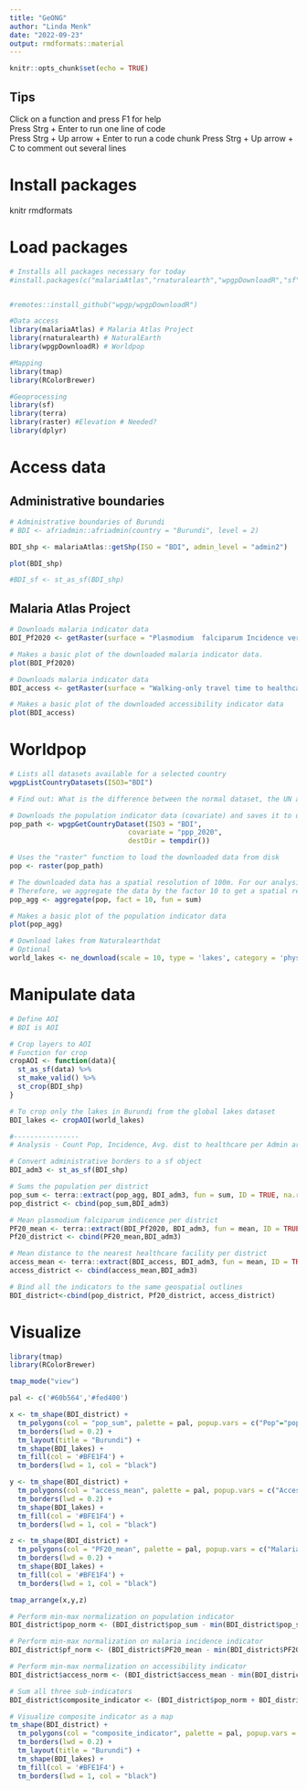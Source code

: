 ```yaml
---
title: "GeONG"
author: "Linda Menk"
date: "2022-09-23"
output: rmdformats::material
---
```


```r
knitr::opts_chunk$set(echo = TRUE)
```
## Tips  

Click on a function and press F1 for help  
Press Strg + Enter to run one line of code  
Press Strg + Up arrow + Enter to run a code chunk
Press Strg + Up arrow + C to comment out several lines  

# Install packages
knitr
rmdformats

# Load packages
```r

# Installs all packages necessary for today
#install.packages(c("malariaAtlas","rnaturalearth","wpgpDownloadR","sf","terra","raster","dplyr","remotes","RColorBrewer","tmap","knitr","rmarkdown)) # Took me about 50 secs


#remotes::install_github("wpgp/wpgpDownloadR")

#Data access
library(malariaAtlas) # Malaria Atlas Project
library(rnaturalearth) # NaturalEarth
library(wpgpDownloadR) # Worldpop

#Mapping
library(tmap)
library(RColorBrewer)

#Geoprocessing
library(sf)
library(terra)
library(raster) #Elevation # Needed?
library(dplyr)

```

# Access data
## Administrative boundaries
```r

# Administrative boundaries of Burundi
# BDI <- afriadmin::afriadmin(country = "Burundi", level = 2)

BDI_shp <- malariaAtlas::getShp(ISO = "BDI", admin_level = "admin2")  

plot(BDI_shp)

#BDI_sf <- st_as_sf(BDI_shp)


```

## Malaria Atlas Project
```r

# Downloads malaria indicator data
BDI_Pf2020 <- getRaster(surface = "Plasmodium  falciparum Incidence version 2020", shp = BDI_shp)

# Makes a basic plot of the downloaded malaria indicator data.
plot(BDI_Pf2020)

# Downloads malaria indicator data
BDI_access <- getRaster(surface = "Walking-only travel time to healthcare map without access to motorized transport", shp = BDI_shp)

# Makes a basic plot of the downloaded accessibility indicator data
plot(BDI_access)

```
# Worldpop
```r

# Lists all datasets available for a selected country
wpgpListCountryDatasets(ISO3="BDI")

# Find out: What is the difference between the normal dataset, the UN adjusted dataset and the constrained/unconstrained dataset?

# Downloads the population indicator data (covariate) and saves it to disk
pop_path <- wpgpGetCountryDataset(ISO3 = "BDI",
                             covariate = "ppp_2020",
                             destDir = tempdir())

# Uses the "raster" function to load the downloaded data from disk
pop <- raster(pop_path)

# The downloaded data has a spatial resolution of 100m. For our analysis we do not need such fine data, it only slows our analysis down.
# Therefore, we aggregate the data by the factor 10 to get a spatial resolution of 1km. 
pop_agg <- aggregate(pop, fact = 10, fun = sum)

# Makes a basic plot of the population indicator data
plot(pop_agg)

```

```r
# Download lakes from Naturalearthdat
# Optional
world_lakes <- ne_download(scale = 10, type = 'lakes', category = 'physical')

```

# Manipulate data

```r

# Define AOI
# BDI is AOI

# Crop layers to AOI
# Function for crop
cropAOI <- function(data){
  st_as_sf(data) %>% 
  st_make_valid() %>% 
  st_crop(BDI_shp)
}

# To crop only the lakes in Burundi from the global lakes dataset
BDI_lakes <- cropAOI(world_lakes)

#----------------
# Analysis - Count Pop, Incidence, Avg. dist to healthcare per Admin area

# Convert administrative borders to a sf object
BDI_adm3 <- st_as_sf(BDI_shp)

# Sums the population per district
pop_sum <- terra::extract(pop_agg, BDI_adm3, fun = sum, ID = TRUE, na.rm = TRUE)
pop_district <- cbind(pop_sum,BDI_adm3)

# Mean plasmodium falciparum indicence per district
PF20_mean <- terra::extract(BDI_Pf2020, BDI_adm3, fun = mean, ID = TRUE, na.rm = TRUE)
Pf20_district <- cbind(PF20_mean,BDI_adm3)

# Mean distance to the nearest healthcare facility per district
access_mean <- terra::extract(BDI_access, BDI_adm3, fun = mean, ID = TRUE, na.rm = TRUE)
access_district <- cbind(access_mean,BDI_adm3)

# Bind all the indicators to the same geospatial outlines
BDI_district<-cbind(pop_district, Pf20_district, access_district)
```
# Visualize
```r
library(tmap)
library(RColorBrewer)

tmap_mode("view")

pal <- c('#60b564','#fed400')

x <- tm_shape(BDI_district) +
  tm_polygons(col = "pop_sum", palette = pal, popup.vars = c("Pop"="pop_sum")) +
  tm_borders(lwd = 0.2) + 
  tm_layout(title = "Burundi") + 
  tm_shape(BDI_lakes) + 
  tm_fill(col = '#BFE1F4') + 
  tm_borders(lwd = 1, col = "black") 

y <- tm_shape(BDI_district) +
  tm_polygons(col = "access_mean", palette = pal, popup.vars = c("Access"="access_mean")) +
  tm_borders(lwd = 0.2) + 
  tm_shape(BDI_lakes) + 
  tm_fill(col = '#BFE1F4') + 
  tm_borders(lwd = 1, col = "black")

z <- tm_shape(BDI_district) +
  tm_polygons(col = "PF20_mean", palette = pal, popup.vars = c("Malaria incidence"="PF20_mean")) +
  tm_borders(lwd = 0.2) + 
  tm_shape(BDI_lakes) + 
  tm_fill(col = '#BFE1F4') + 
  tm_borders(lwd = 1, col = "black")

tmap_arrange(x,y,z)
```
```r

# Perform min-max normalization on population indicator
BDI_district$pop_norm <- (BDI_district$pop_sum - min(BDI_district$pop_sum))/(max(BDI_district$pop_sum) - min(BDI_district$pop_sum))

# Perform min-max normalization on malaria incidence indicator
BDI_district$pf_norm <- (BDI_district$PF20_mean - min(BDI_district$PF20_mean))/(max(BDI_district$PF20_mean) - min(BDI_district$PF20_mean))

# Perform min-max normalization on accessibility indicator
BDI_district$access_norm <- (BDI_district$access_mean - min(BDI_district$access_mean))/(max(BDI_district$access_mean) - min(BDI_district$access_mean))

# Sum all three sub-indicators 
BDI_district$composite_indicator <- (BDI_district$pop_norm + BDI_district$pf_norm + BDI_district$access_norm)/3

# Visualize composite indicator as a map
tm_shape(BDI_district) +
  tm_polygons(col = "composite_indicator", palette = pal, popup.vars = c("Risk index"="composite_indicator")) +
  tm_borders(lwd = 0.2) + 
  tm_layout(title = "Burundi") + 
  tm_shape(BDI_lakes) + 
  tm_fill(col = '#BFE1F4') + 
  tm_borders(lwd = 1, col = "black") 

```
